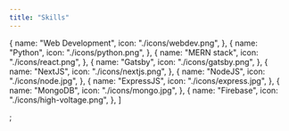 ```yaml
---
title: "Skills"
---
```


  {
    name: "Web Development",
    icon: "./icons/webdev.png",
  },
  {
    name: "Python",
    icon: "./icons/python.png",
  },
  {
    name: "MERN stack",
    icon: "./icons/react.png",
  },
  {
    name: "Gatsby",
    icon: "./icons/gatsby.png",
  },
  {
    name: "NextJS",
    icon: "./icons/nextjs.png",
  },
  {
    name: "NodeJS",
    icon: "./icons/node.jpg",
  },
  {
    name: "ExpressJS",
    icon: "./icons/express.jpg",
  },
  {
    name: "MongoDB",
    icon: "./icons/mongo.jpg",
  },
  {
    name: "Firebase",
    icon: "./icons/high-voltage.png",
  },
]

;
